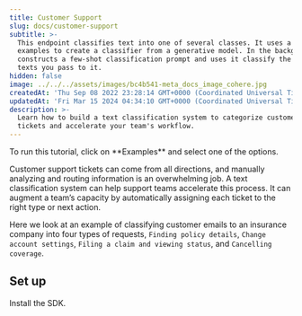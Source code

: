 ```yaml
---
title: Customer Support
slug: docs/customer-support
subtitle: >-
  This endpoint classifies text into one of several classes. It uses a few
  examples to create a classifier from a generative model. In the background, it
  constructs a few-shot classification prompt and uses it classify the `input`
  texts you pass to it.
hidden: false
image: ../../../assets/images/bc4b541-meta_docs_image_cohere.jpg
createdAt: 'Thu Sep 08 2022 23:28:14 GMT+0000 (Coordinated Universal Time)'
updatedAt: 'Fri Mar 15 2024 04:34:10 GMT+0000 (Coordinated Universal Time)'
description: >-
  Learn how to build a text classification system to categorize customer support
  tickets and accelerate your team's workflow.
---
```

<Note title="This is an interactive tutorial!">  
 To run this tutorial, click on **Examples** and select one of the options.
</Note>

Customer support tickets can come from all directions, and manually analyzing and routing information is an overwhelming job. A text classification system can help support teams accelerate this process. It can augment a team’s capacity by automatically assigning each ticket to the right type or next action.

Here we look at an example of classifying customer emails to an insurance company into four types of requests, `Finding policy details`, `Change account settings`, `Filing a claim and viewing status`, and `Cancelling coverage`.

## Set up

Install the SDK.
